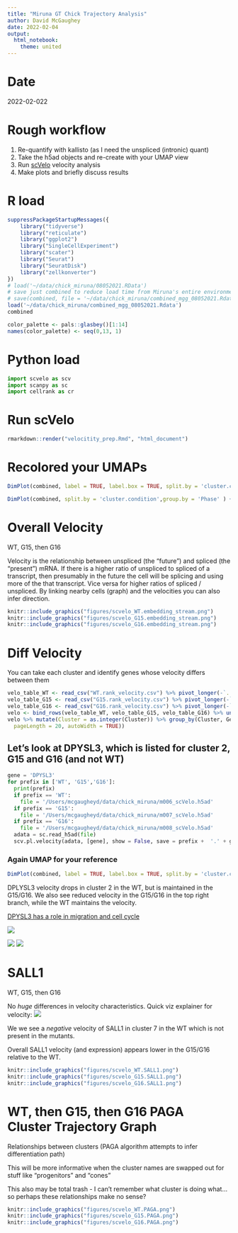 ```yaml
---
title: "Miruna GT Chick Trajectory Analysis"
author: David McGaughey
date: 2022-02-04
output: 
  html_notebook:
    theme: united
---
```


# Date
2022-02-022

# Rough workflow
1. Re-quantify with kallisto (as I need the unspliced (intronic) quant)
2. Take the h5ad objects and re-create with your UMAP view
3. Run [scVelo](https://scvelo.readthedocs.io) velocity analysis
4. Make plots and briefly discuss results

# R load
```r
suppressPackageStartupMessages({
    library("tidyverse")
    library("reticulate")
    library("ggplot2")
    library("SingleCellExperiment")
    library("scater")
    library("Seurat")
    library("SeuratDisk")
    library("zellkonverter")
})
# load('~/data/chick_miruna/08052021.RData')
# save just combined to reduce load time from Miruna's entire environment
# save(combined, file = '~/data/chick_miruna/combined_mgg_08052021.Rdata' )
load('~/data/chick_miruna/combined_mgg_08052021.Rdata')
combined

color_palette <- pals::glasbey()[1:14]
names(color_palette) <- seq(0,13, 1)
```

# Python load
```python
import scvelo as scv
import scanpy as sc
import cellrank as cr
```

# Run scVelo
```r
rmarkdown::render("velocitity_prep.Rmd", "html_document")
```

# Recolored your UMAPs
```r
DimPlot(combined, label = TRUE, label.box = TRUE, split.by = 'cluster.condition', pt.size = 1) + scale_color_manual(values = color_palette) + scale_fill_manual(values = alpha(rep('white', 14), 0.9))

DimPlot(combined, split.by = 'cluster.condition',group.by = 'Phase' ) + scale_color_manual(values = pals::brewer.set2(5) %>% unname())
```


# Overall Velocity
WT, G15, then G16

Velocity is the relationship between unspliced (the "future") and spliced (the "present") mRNA. If there is a higher ratio of unspliced to spliced of a transcript, then presumably in the future the cell will be splicing and using more of the that transcript. Vice versa for higher ratios of spliced / unspliced. By linking nearby cells (graph) and the velocities you can also infer direction. 


```r
knitr::include_graphics("figures/scvelo_WT.embedding_stream.png")
knitr::include_graphics("figures/scvelo_G15.embedding_stream.png")
knitr::include_graphics("figures/scvelo_G16.embedding_stream.png")
```

# Diff Velocity
You can take each cluster and identify genes whose velocity differs between them

```r
velo_table_WT <- read_csv("WT.rank_velocity.csv") %>% pivot_longer(-`...1`) %>% dplyr::rename(Cluster = name, Gene = value) %>% select(-...1) %>% mutate(Sample = 'WT')
velo_table_G15 <- read_csv("G15.rank_velocity.csv") %>% pivot_longer(-`...1`) %>% dplyr::rename(Cluster = name, Gene = value) %>% select(-...1) %>% mutate(Sample = 'G15')
velo_table_G16 <- read_csv("G16.rank_velocity.csv") %>% pivot_longer(-`...1`) %>% dplyr::rename(Cluster = name, Gene = value) %>% select(-...1) %>% mutate(Sample = 'G16')
velo <- bind_rows(velo_table_WT, velo_table_G15, velo_table_G16) %>% unique()
velo %>% mutate(Cluster = as.integer(Cluster)) %>% group_by(Cluster, Gene) %>% summarise(`Number of Samples with Diff Velocity` = n(), `Samples with Diff Velocity` = paste(Sample, collapse = ', ')) %>% DT::datatable(filter = 'top', options = list(
  pageLength = 20, autoWidth = TRUE)) 
```

## Let's look at DPYSL3, which is listed for cluster 2, G15 and G16 (and not WT)
```python
gene = 'DPYSL3'
for prefix in ['WT', 'G15','G16']:
  print(prefix)
  if prefix == 'WT':
    file = '/Users/mcgaugheyd/data/chick_miruna/m006_scVelo.h5ad'
  if prefix == 'G15':
    file = '/Users/mcgaugheyd/data/chick_miruna/m007_scVelo.h5ad'
  if prefix == 'G16':
    file = '/Users/mcgaugheyd/data/chick_miruna/m008_scVelo.h5ad'
  adata = sc.read_h5ad(file)
  scv.pl.velocity(adata, [gene], show = False, save = prefix +  '.' + gene + '.png', dpi = 300, color ='seurat_clusters',  palette=color_palette, )

```
### Again UMAP for your reference
```r
DimPlot(combined, label = TRUE, label.box = TRUE, split.by = 'cluster.condition', pt.size = 1) + scale_color_manual(values = color_palette) + scale_fill_manual(values = alpha(rep('white', 14), 0.9))
```
DPLYSL3 velocity drops in cluster 2 in the WT, but is maintained in the G15/G16. We also see reduced velocity in the G15/G16 in the top right branch, while the WT maintains the velocity. 

[DPYSL3 has a role in migration and cell cycle](https://www.pnas.org/content/115/51/E11978)

![](figures/scvelo_WT.DPYSL3.png)

![](figures/scvelo_G15.DPYSL3.png)
![](figures/scvelo_G16.DPYSL3.png)





# SALL1
WT, G15, then G16

No *huge* differences in velocity characteristics. Quick viz explainer for velocity: 
![](https://user-images.githubusercontent.com/31883718/80227452-eb822480-864d-11ea-9399-56886c5e2785.gif)

We we see a *negative* velocity of SALL1 in cluster 7 in the WT which is not present in the mutants.

Overall SALL1 velocity (and expression) appears lower in the G15/G16 relative to the WT.


```r
knitr::include_graphics("figures/scvelo_WT.SALL1.png")
knitr::include_graphics("figures/scvelo_G15.SALL1.png")
knitr::include_graphics("figures/scvelo_G16.SALL1.png")
```

# WT, then G15, then G16 PAGA Cluster Trajectory Graph
Relationships between clusters (PAGA algorithm attempts to infer differentiation path)

This will be more informative when the cluster names are swapped out for stuff like "progenitors" and "cones"

This also may be total trash - I can't remember what cluster is doing what...so perhaps these relationships make no sense?
```r
knitr::include_graphics("figures/scvelo_WT.PAGA.png")
knitr::include_graphics("figures/scvelo_G15.PAGA.png")
knitr::include_graphics("figures/scvelo_G16.PAGA.png")
```


<!-- # CellRank (not useful?) -->


<!-- ```{python} -->
<!-- adata = sc.read_h5ad('/Users/mcgaugheyd/data/chick_miruna/m007_scVelo.h5ad') -->
<!-- cr.tl.terminal_states(adata, cluster_key="seurat_clusters", weight_connectivities=0.4, n_jobs = 1, backend='threading') -->
<!-- #cr.pl.terminal_states(adata) -->

<!-- cr.tl.initial_states(adata, cluster_key="seurat_clusters", n_jobs = 1, backend='threading') -->
<!-- #cr.pl.initial_states(adata, discrete=True) -->

<!-- cr.tl.lineages(adata) -->
<!-- #cr.pl.lineages(adata, same_plot=False) -->


<!-- scv.tl.recover_latent_time(adata, root_key="initial_states_probs", end_key="terminal_states_probs") -->
<!-- scv.tl.paga( -->
<!--     adata, -->
<!--     groups="seurat_clusters", -->
<!--     root_key="initial_states_probs", -->
<!--     end_key="terminal_states_probs", -->
<!--     use_time_prior="velocity_pseudotime", -->
<!-- ) -->


<!-- cr.pl.cluster_fates( -->
<!--     adata, -->
<!--     mode="paga_pie", -->
<!--     cluster_key="seurat_clusters", -->
<!--     basis="umap", -->
<!--     node_size_scale=5, -->
<!--     edge_width_scale=1, -->
<!--     max_edge_width=4, palette=color_palette, dpi = 300, -->
<!--     title="directed PAGA", show = False, save  = 'pie.test.png' -->
<!-- ) -->
<!-- ``` -->
